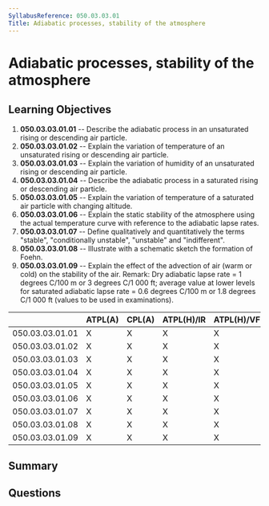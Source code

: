 ```yaml
---
SyllabusReference: 050.03.03.01
Title: Adiabatic processes, stability of the atmosphere
---
```


# Adiabatic processes, stability of the atmosphere

## Learning Objectives

1. **050.03.03.01.01** -- Describe the adiabatic process in an unsaturated
   rising or descending air particle.
2. **050.03.03.01.02** -- Explain the variation of temperature of an unsaturated
   rising or descending air particle.
3. **050.03.03.01.03** -- Explain the variation of humidity of an unsaturated
   rising or descending air particle.
4. **050.03.03.01.04** -- Describe the adiabatic process in a saturated rising
   or descending air particle.
5. **050.03.03.01.05** -- Explain the variation of temperature of a saturated
   air particle with changing altitude.
6. **050.03.03.01.06** -- Explain the static stability of the atmosphere using
   the actual temperature curve with reference to the adiabatic lapse rates.
7. **050.03.03.01.07** -- Define qualitatively and quantitatively the terms
   "stable", "conditionally unstable", "unstable" and "indifferent".
8. **050.03.03.01.08** -- Illustrate with a schematic sketch the formation of
   Foehn.
9. **050.03.03.01.09** -- Explain the effect of the advection of air (warm or
   cold) on the stability of the air. Remark: Dry adiabatic lapse rate = 1
   degrees C/100 m or 3 degrees C/1 000 ft; average value at lower levels for
   saturated adiabatic lapse rate = 0.6 degrees C/100 m or 1.8 degrees C/1 000
   ft (values to be used in examinations).

|                 | ATPL(A) | CPL(A) | ATPL(H)/IR | ATPL(H)/VFR | CPL(H) | IR  | CBIR(A) |
| --------------- | ------- | ------ | ---------- | ----------- | ------ | --- | ------- |
| 050.03.03.01.01 | X       | X      | X          | X           | X      | X   | X       |
| 050.03.03.01.02 | X       | X      | X          | X           | X      | X   | X       |
| 050.03.03.01.03 | X       | X      | X          | X           | X      | X   | X       |
| 050.03.03.01.04 | X       | X      | X          | X           | X      | X   | X       |
| 050.03.03.01.05 | X       | X      | X          | X           | X      | X   | X       |
| 050.03.03.01.06 | X       | X      | X          | X           | X      | X   | X       |
| 050.03.03.01.07 | X       | X      | X          | X           | X      | X   | X       |
| 050.03.03.01.08 | X       | X      | X          | X           | X      | X   | X       |
| 050.03.03.01.09 | X       | X      | X          | X           | X      | X   | X       |

## Summary

## Questions
